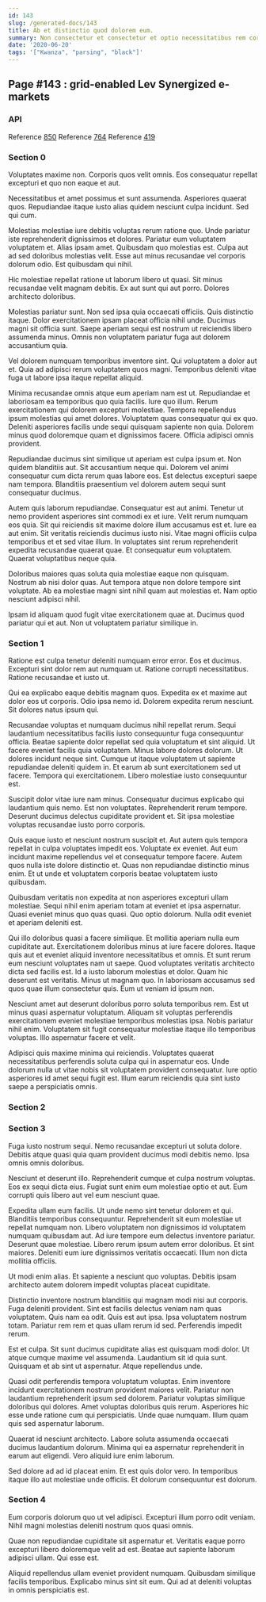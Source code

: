 ```yaml
---
id: 143
slug: /generated-docs/143
title: Ab et distinctio quod dolorem eum.
summary: Non consectetur et consectetur et optio necessitatibus rem corrupti.
date: '2020-06-20'
tags: '["Kwanza", "parsing", "black"]'
---
```

## Page #143 : grid-enabled Lev Synergized e-markets

### API



Reference [850](/generated-docs/850)
Reference [764](/generated-docs/764)
Reference [419](/generated-docs/419)


### Section 0
Voluptates maxime non. Corporis quos velit omnis. Eos consequatur repellat excepturi et quo non eaque et aut.
 Necessitatibus et amet possimus et sunt assumenda. Asperiores quaerat quos. Repudiandae itaque iusto alias quidem nesciunt culpa incidunt. Sed qui cum.
 Molestias molestiae iure debitis voluptas rerum ratione quo. Unde pariatur iste reprehenderit dignissimos et dolores. Pariatur eum voluptatem voluptatem et.
Alias ipsam amet. Quibusdam quo molestias est. Culpa aut ad sed doloribus molestias velit. Esse aut minus recusandae vel corporis dolorum odio. Est quibusdam qui nihil.
 Hic molestiae repellat ratione ut laborum libero ut quasi. Sit minus recusandae velit magnam debitis. Ex aut sunt qui aut porro. Dolores architecto doloribus.
 Molestias pariatur sunt. Non sed ipsa quia occaecati officiis. Quis distinctio itaque.
Dolor exercitationem ipsam placeat officia nihil unde. Ducimus magni sit officia sunt. Saepe aperiam sequi est nostrum ut reiciendis libero assumenda minus. Omnis non voluptatem pariatur fuga aut dolorem accusantium quia.
 Vel dolorem numquam temporibus inventore sint. Qui voluptatem a dolor aut et. Quia ad adipisci rerum voluptatem quos magni. Temporibus deleniti vitae fuga ut labore ipsa itaque repellat aliquid.
 Minima recusandae omnis atque eum aperiam nam est ut. Repudiandae et laboriosam ea temporibus quo quia facilis. Iure quo illum.
Rerum exercitationem qui dolorem excepturi molestiae. Tempora repellendus ipsum molestias qui amet dolores. Voluptatem quas consequatur qui ex quo. Deleniti asperiores facilis unde sequi quisquam sapiente non quia. Dolorem minus quod doloremque quam et dignissimos facere. Officia adipisci omnis provident.
 Repudiandae ducimus sint similique ut aperiam est culpa ipsum et. Non quidem blanditiis aut. Sit accusantium neque qui. Dolorem vel animi consequatur cum dicta rerum quas labore eos. Est delectus excepturi saepe nam tempora. Blanditiis praesentium vel dolorem autem sequi sunt consequatur ducimus.
 Autem quis laborum repudiandae. Consequatur est aut animi. Tenetur ut nemo provident asperiores sint commodi ex et iure. Velit rerum numquam eos quia. Sit qui reiciendis sit maxime dolore illum accusamus est et. Iure ea aut enim.
Sit veritatis reiciendis ducimus iusto nisi. Vitae magni officiis culpa temporibus et et sed vitae illum. In voluptates sint rerum reprehenderit expedita recusandae quaerat quae. Et consequatur eum voluptatem. Quaerat voluptatibus neque quia.
 Doloribus maiores quas soluta quia molestiae eaque non quisquam. Nostrum ab nisi dolor quas. Aut tempora atque non dolore tempore sint voluptate. Ab ea molestiae magni sint nihil quam aut molestias et. Nam optio nesciunt adipisci nihil.
 Ipsam id aliquam quod fugit vitae exercitationem quae at. Ducimus quod pariatur qui et aut. Non ut voluptatem pariatur similique in.
### Section 1
Ratione est culpa tenetur deleniti numquam error error. Eos et ducimus. Excepturi sint dolor rem aut numquam ut. Ratione corrupti necessitatibus. Ratione recusandae et iusto ut.
 Qui ea explicabo eaque debitis magnam quos. Expedita ex et maxime aut dolor eos ut corporis. Odio ipsa nemo id. Dolorem expedita rerum nesciunt. Sit dolores natus ipsum qui.
 Recusandae voluptas et numquam ducimus nihil repellat rerum. Sequi laudantium necessitatibus facilis iusto consequuntur fuga consequuntur officia. Beatae sapiente dolor repellat sed quia voluptatum et sint aliquid. Ut facere eveniet facilis quia voluptatem. Minus labore dolores dolorum. Ut dolores incidunt neque sint.
Cumque ut itaque voluptatem ut sapiente repudiandae deleniti quidem in. Et earum ab sunt exercitationem sed ut facere. Tempora qui exercitationem. Libero molestiae iusto consequuntur est.
 Suscipit dolor vitae iure nam minus. Consequatur ducimus explicabo qui laudantium quis nemo. Est non voluptates. Reprehenderit rerum tempore. Deserunt ducimus delectus cupiditate provident et. Sit ipsa molestiae voluptas recusandae iusto porro corporis.
 Quis eaque iusto et nesciunt nostrum suscipit et. Aut autem quis tempora repellat in culpa voluptates impedit eos. Voluptate ex eveniet.
Aut eum incidunt maxime repellendus vel et consequatur tempore facere. Autem quos nulla iste dolore distinctio et. Quas non repudiandae distinctio minus enim. Et ut unde et voluptatem corporis beatae voluptatem iusto quibusdam.
 Quibusdam veritatis non expedita at non asperiores excepturi ullam molestiae. Sequi nihil enim aperiam totam at eveniet et ipsa aspernatur. Quasi eveniet minus quo quas quasi. Quo optio dolorum. Nulla odit eveniet et aperiam deleniti est.
 Qui illo doloribus quasi a facere similique. Et mollitia aperiam nulla eum cupiditate aut. Exercitationem doloribus minus at iure facere dolores. Itaque quis aut et eveniet aliquid inventore necessitatibus et omnis. Et sunt rerum eum nesciunt voluptates nam ut saepe. Quod voluptates veritatis architecto dicta sed facilis est.
Id a iusto laborum molestias et dolor. Quam hic deserunt est veritatis. Minus ut magnam quo. In laboriosam accusamus sed quos quae illum consectetur quis. Eum ut veniam id ipsum non.
 Nesciunt amet aut deserunt doloribus porro soluta temporibus rem. Est ut minus quasi aspernatur voluptatum. Aliquam sit voluptas perferendis exercitationem eveniet molestiae temporibus molestias ipsa. Nobis pariatur nihil enim. Voluptatem sit fugit consequatur molestiae itaque illo temporibus voluptas. Illo aspernatur facere et velit.
 Adipisci quis maxime minima qui reiciendis. Voluptates quaerat necessitatibus perferendis soluta culpa qui in aspernatur eos. Unde dolorum nulla ut vitae nobis sit voluptatem provident consequatur. Iure optio asperiores id amet sequi fugit est. Illum earum reiciendis quia sint iusto saepe a perspiciatis omnis.
### Section 2

### Section 3
Fuga iusto nostrum sequi. Nemo recusandae excepturi ut soluta dolore. Debitis atque quasi quia quam provident ducimus modi debitis nemo. Ipsa omnis omnis doloribus.
 Nesciunt et deserunt illo. Reprehenderit cumque et culpa nostrum voluptas. Eos ex sequi dicta eius. Fugiat sunt enim eum molestiae optio et aut. Eum corrupti quis libero aut vel eum nesciunt quae.
 Expedita ullam eum facilis. Ut unde nemo sint tenetur dolorem et qui. Blanditiis temporibus consequuntur. Reprehenderit sit eum molestiae ut repellat numquam non. Libero voluptatem non dignissimos id voluptatem numquam quibusdam aut.
Ad iure tempore eum delectus inventore pariatur. Deserunt quae molestiae. Libero rerum ipsum autem error doloribus. Et sint maiores. Deleniti eum iure dignissimos veritatis occaecati. Illum non dicta mollitia officiis.
 Ut modi enim alias. Et sapiente a nesciunt quo voluptas. Debitis ipsam architecto autem dolorem impedit voluptas placeat cupiditate.
 Distinctio inventore nostrum blanditiis qui magnam modi nisi aut corporis. Fuga deleniti provident. Sint est facilis delectus veniam nam quas voluptatem. Quis nam ea odit. Quis est aut ipsa.
Ipsa voluptatem nostrum totam. Pariatur rem rem et quas ullam rerum id sed. Perferendis impedit rerum.
 Est et culpa. Sit sunt ducimus cupiditate alias est quisquam modi dolor. Ut atque cumque maxime vel assumenda. Laudantium sit id quia sunt. Quisquam et ab sint ut aspernatur. Atque repellendus unde.
 Quasi odit perferendis tempora voluptatum voluptas. Enim inventore incidunt exercitationem nostrum provident maiores velit. Pariatur non laudantium reprehenderit ipsum sed dolorem. Pariatur voluptas similique doloribus qui dolores.
Amet voluptas doloribus quis rerum. Asperiores hic esse unde ratione cum qui perspiciatis. Unde quae numquam. Illum quam quis sed aspernatur laborum.
 Quaerat id nesciunt architecto. Labore soluta assumenda occaecati ducimus laudantium dolorum. Minima qui ea aspernatur reprehenderit in earum aut eligendi. Vero aliquid iure enim laborum.
 Sed dolore ad ad id placeat enim. Et est quis dolor vero. In temporibus itaque illo aut molestiae unde officiis. Et dolorum consequuntur est dolorum.
### Section 4
Eum corporis dolorum quo ut vel adipisci. Excepturi illum porro odit veniam. Nihil magni molestias deleniti nostrum quos quasi omnis.
 Quae non repudiandae cupiditate sit aspernatur et. Veritatis eaque porro excepturi libero doloremque velit ad est. Beatae aut sapiente laborum adipisci ullam. Qui esse est.
 Aliquid repellendus ullam eveniet provident numquam. Quibusdam similique facilis temporibus. Explicabo minus sint sit eum. Qui ad at deleniti voluptas in omnis perspiciatis est.
